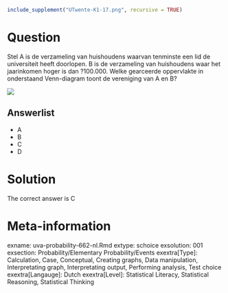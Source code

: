 ```r
include_supplement("UTwente-K1-17.png", recursive = TRUE)
```
Question
========

Stel A is de verzameling van huishoudens waarvan tenminste een lid de universiteit heeft doorlopen. B is de verzameling van huishoudens waar het jaarinkomen hoger is dan ?100.000. Welke gearceerde oppervlakte in onderstaand Venn-diagram toont de vereniging van A en B? 

 ![](UTwente-K1-17.png) 

Answerlist
----------
* A
* B
* C
* D

Solution
========

The correct answer is  C 

Meta-information
================
exname: uva-probability-662-nl.Rmd 
extype: schoice 
exsolution: 001 
exsection: Probability/Elementary Probability/Events
exextra[Type]: Calculation, Case, Conceptual, Creating graphs, Data manipulation, Interpretating graph, Interpretating output, Performing analysis, Test choice 
exextra[Langauge]: Dutch 
exextra[Level]: Statistical Literacy, Statistical Reasoning, Statistical Thinking 
